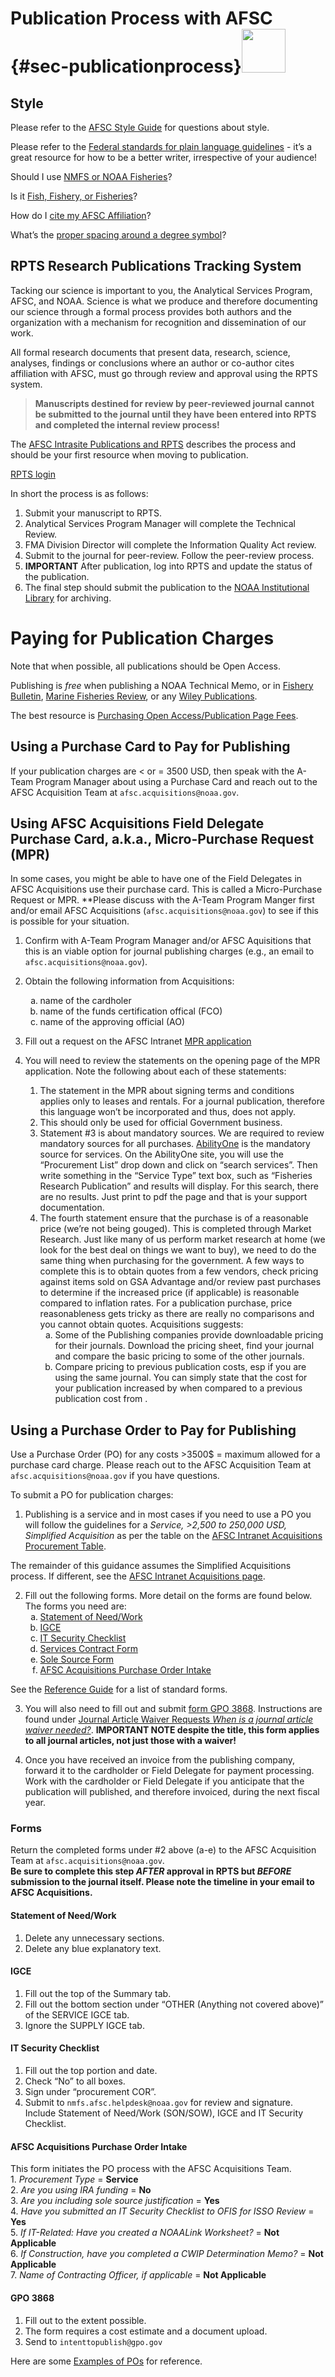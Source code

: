 # Publication Process with AFSC {#sec-publicationprocess}![](_img/contract.png){height=70}

## Style
Please refer to the [AFSC Style Guide](https://drive.google.com/file/d/0B-F6OHsoRmTkX2x6cXZ3NWwzeFE/view?resourcekey=0-PULR1VmB2gVOuSMDW-YAQA) for questions about style.

Please refer to the [Federal standards for plain language guidelines](https://www.plainlanguage.gov/media/FederalPLGuidelines.pdf) - it's a great resource for how to be a better writer, irrespective of your audience!

Should I use [NMFS or NOAA Fisheries](https://drive.google.com/file/d/0B-F6OHsoRmTkRzRlbFNXZUU2aGc/view?resourcekey=0-8ApYb_ovfYVj4pLKifk_lg)?

Is it [Fish, Fishery, or Fisheries](https://sites.google.com/noaa.gov/myafsc/communications/publications-and-rpts/sorting-fish)?

How do I [cite my AFSC Affiliation](https://sites.google.com/noaa.gov/myafsc/communications/publications-and-rpts/citing-affiliation)?

What's the [proper spacing around a degree symbol](https://techwritertemplates.com/documentation/reference/spacing-the-degree-symbol/)?


## RPTS Research Publications Tracking System
Tacking our science is important to you, the Analytical Services Program, AFSC, and NOAA. Science is what we produce and therefore documenting our science through a formal process provides both authors and the organization with a mechanism for recognition and dissemination of our work.

All formal research documents that present data, research, science, analyses, findings or conclusions where an author or co-author cites affiliation with AFSC, must go through review and approval using the RPTS system.

>**Manuscripts destined for review by peer-reviewed journal cannot be submitted to the journal until they have been entered into RPTS and completed the internal review process!**

The [AFSC Intrasite Publications and RPTS](https://sites.google.com/noaa.gov/myafsc/communications/publications-and-rpts) describes the process and should be your first resource when moving to publication.    

[RPTS login](https://apps-st.fisheries.noaa.gov/rpts/#view=login)

In short the process is as follows:

  1. Submit your manuscript to RPTS.    
  2. Analytical Services Program Manager will complete the Technical Review.    
  3. FMA Division Director will complete the Information Quality Act review.    
  4. Submit to the journal for peer-review.  Follow the peer-review process.    
  5. **IMPORTANT** After publication, log into RPTS and update the status of the publication.    
  6. The final step should submit the publication to the [NOAA Institutional Library](https://repository.library.noaa.gov/welcome) for archiving.

# Paying for Publication Charges
Note that when possible, all publications should be Open Access. 

Publishing is *free* when publishing a NOAA Technical Memo, or in [Fishery Bulletin](https://spo.nmfs.noaa.gov/fb.htm), [Marine Fisheries Review](https://spo.nmfs.noaa.gov/mfr.htm), or any [Wiley Publications](https://www.wiley.com/en-us).

The best resource is [Purchasing Open Access/Publication Page Fees](https://docs.google.com/document/d/16-_5PjysiwTas4wt47c0Vq9jcyCFuaPH8NLoxE15OrY/edit?tab=t.0#heading=h.94xz8wxm64o5).

## Using a Purchase Card to Pay for Publishing

If your publication charges are < or = 3500 USD, then speak with the A-Team Program Manager about using a Purchase Card and reach out to the AFSC Acquisition Team at `afsc.acquisitions@noaa.gov`.

## Using AFSC Acquisitions Field Delegate Purchase Card, a.k.a., Micro-Purchase Request (MPR)

In some cases, you might be able to have one of the Field Delegates in AFSC Acquisitions use their purchase card. This is called a Micro-Purchase Request or MPR. **Please discuss with the A-Team Program Manger first and/or email AFSC Acquisitions (`afsc.acquisitions@noaa.gov`) to see if this is possible for your situation.

1. Confirm with A-Team Program Manager and/or AFSC Aquisitions that this is an viable option for journal publishing charges (e.g., an email to `afsc.acquisitions@noaa.gov`).    
2. Obtain the following information from Acquisitions:    
    a. name of the cardholer    
    b. name of the funds certification offical (FCO)    
    c. name of the approving official (AO)   
    
3. Fill out a request on the AFSC Intranet [MPR application](https://script.google.com/a/macros/noaa.gov/s/AKfycbwyQb1ihNYOtRbMNgAMCLUTvkdLrLp0qitLbr2TUlyGpDSx5iUwg9-CSmbx0vwIZ6tN/exec)    

4. You will need to review the statements on the opening page of the MPR application. Note the following about each of these statements:    
    1. The statement in the MPR about signing terms and conditions applies only to leases and rentals. For a journal publication, therefore this language won't be incorporated and thus, does not apply.    
    2. This should only be used for official Government business.    
    3. Statement #3 is about mandatory sources. We are required to review mandatory sources for all purchases. [AbilityOne](https://www.abilityone.gov/index.html) is the mandatory source for services. On the AbilityOne site, you will use the "Procurement List" drop down and click on "search services". Then write something in the "Service Type" text box, such as "Fisheries Research Publication" and results will display. For this search, there are no results. Just print to pdf the page and that is your support documentation.    
    4. The fourth statement ensure that the purchase is of a reasonable price (we're not being gouged). This is completed through Market Research. Just like many of us perform market research at home (we look for the best deal on things we want to buy), we need to do the same thing when purchasing for the government. A few ways to complete this is to obtain quotes from a few vendors, check pricing against items sold on GSA Advantage and/or review past purchases to determine if the increased price (if applicable) is reasonable compared to inflation rates. For a publication purchase, price reasonableness gets tricky as there are really no comparisons and you cannot obtain quotes. Acquisitions suggests:    
        a. Some of the Publishing companies provide downloadable pricing for their journals. Download the pricing sheet, find your journal and compare the basic pricing to some of the other journals.    
        b. Compare pricing to previous publication costs, esp if you are using the same journal. You can simply state that the cost for your publication increased by <insert percentage> when compared to a previous publication cost from <insert year>.

## Using a Purchase Order to Pay for Publishing

Use a Purchase Order (PO) for any costs >3500$ = maximum allowed for a purchase card charge. Please reach out to the AFSC Acquisition Team at `afsc.acquisitions@noaa.gov` if you have questions.

To submit a PO for publication charges:

1. Publishing is a service and in most cases if you need to use a PO you will follow the guidelines for a *Service, >2,500 to 250,000 USD, Simplified Acquisition* as per the table on the [AFSC Intranet Acquisitions Procurement Table](https://sites.google.com/noaa.gov/myafsc/budget-acquisitions/acquisition#:~:text=acquisitions%40noaa.gov-,Procurement%20Table,-*%20Specific%20AFSC%20Purchase).

The remainder of this guidance assumes the Simplified Acquisitions process.  If different, see the [AFSC Intranet Acquisitions page](https://sites.google.com/noaa.gov/myafsc/budget-acquisitions/acquisition).

2. Fill out the following forms. More detail on the forms are found below. The forms you need are:    
    a. [Statement of Need/Work](https://docs.google.com/document/d/1XzYkUVyrFEs02QDO8Zc2RQc9nGSKLIARZnUcLFFoIg0/edit?tab=t.0#heading=h.3d0vs5m24hdd)    
    b. [IGCE](https://docs.google.com/spreadsheets/d/1bbqGPShcjNeFhbq_aD8tXLihMvkB4Zz3/edit?gid=1152544175#gid=1152544175)    
    c. [IT Security Checklist](https://drive.google.com/file/d/10660Y07dE5Ero1Nw-1qvcSujpUoIyg9c/edit)    
    d. [Services Contract Form](https://drive.google.com/file/d/16XqlZ1owBqxSpukKsQf9OwjbNhjEJ8vq/view)    
    e. [Sole Source Form](https://drive.google.com/file/d/1jQ3-l6Ka0Fkvv075CcfrhIIwLkvdGv3t/view)
    f. [AFSC Acquisitions Purchase Order Intake](https://docs.google.com/forms/d/e/1FAIpQLSe1U8OoVXR8L2wxalDCD0YYrBz-af8fnZsIkjut4cu5D8HZEw/viewf)    

 See the [Reference Guide](https://docs.google.com/document/d/1DqBYIpfb0NHYSbEzMdtyxJSGk4AU9vnd9L4gKkFLZ1E/edit?tab=t.0) for a list of standard forms.
 
3. You will also need to fill out and submit [form GPO 3868](https://www.gpo.gov/docs/default-source/forms-standards-pdf-files/3868.pdf?sfvrsn=2). Instructions are found under [Journal Article Waiver Requests *When is a journal article waiver needed?*](https://sites.google.com/noaa.gov/myafsc/communications/publications-and-rpts). **IMPORTANT NOTE despite the title, this form applies to all journal articles, not just those with a waiver!**   

4. Once you have received an invoice from the publishing company, forward it to the cardholder or Field Delegate for payment processing. Work with the cardholder or Field Delegate if you anticipate that the publication will published, and therefore invoiced, during the next fiscal year.


### Forms
Return the completed forms under #2 above (a-e) to the AFSC Acquisition Team at `afsc.acquisitions@noaa.gov`.  
**Be sure to complete this step *AFTER* approval in RPTS but *BEFORE* submission to the journal itself.  Please note the timeline in your email to AFSC Acquisitions.**

#### Statement of Need/Work
1. Delete any unnecessary sections.    
2. Delete any blue explanatory text.    

#### IGCE
1. Fill out the top of the Summary tab.    
2. Fill out the bottom section under "OTHER (Anything not covered above)" of the SERVICE IGCE tab.    
3. Ignore the SUPPLY IGCE tab.    

#### IT Security Checklist
1. Fill out the top portion and date.    
2. Check "No" to all boxes.    
3. Sign under "procurement COR".    
4. Submit to `nmfs.afsc.helpdesk@noaa.gov` for review and signature. Include Statement of Need/Work (SON/SOW), IGCE and IT Security Checklist.

#### AFSC Acquisitions Purchase Order Intake
This form initiates the PO process with the AFSC Acquisitions Team.    
1. *Procurement Type* = **Service**    
2. *Are you using IRA funding* = **No**    
3. *Are you including sole source justification* = **Yes**    
4. *Have you submitted an IT Security Checklist to OFIS for ISSO Review* = **Yes**    
5. *If IT-Related: Have you created a NOAALink Worksheet?* = **Not Applicable**    
6. *If Construction, have you completed a CWIP Determination Memo?* = **Not Applicable**    
7. *Name of Contracting Officer, if applicable* = **Not Applicable**    

#### GPO 3868
1. Fill out to the extent possible.    
2. The form requires a cost estimate and a document upload.    
3. Send to `intenttopublish@gpo.gov`

Here are some [Examples of POs](https://docs.google.com/document/d/1KA2czkPN3oFoXhVvGTtOBI82wJ7FZEKfUshh0CarK7M/edit?tab=t.0) for reference.
  


